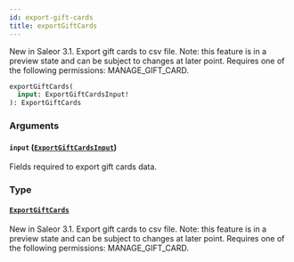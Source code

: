 ```yaml
---
id: export-gift-cards
title: exportGiftCards
---
```



New in Saleor 3.1. Export gift cards to csv file. Note: this feature is in a preview state and can be subject to changes at later point. Requires one of the following permissions: MANAGE_GIFT_CARD.

```graphql
exportGiftCards(
  input: ExportGiftCardsInput!
): ExportGiftCards
```


### Arguments

#### `input` ([`ExportGiftCardsInput`](../../../developer/api-reference/inputs/export-gift-cards-input))

Fields required to export gift cards data.


### Type

#### [`ExportGiftCards`](../../../developer/api-reference/objects/export-gift-cards) 

New in Saleor 3.1. Export gift cards to csv file. Note: this feature is in a preview state and can be subject to changes at later point. Requires one of the following permissions: MANAGE_GIFT_CARD.




